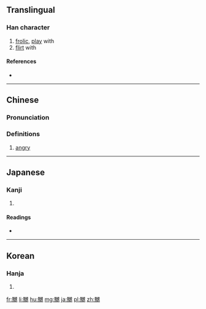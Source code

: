 {{also|嫐}}
==Translingual==

===Han character===
{{Han char|rn=38|rad=女|as=14|sn=17|four=6642<sub>7</sub>|canj=田尸女田尸 (WSVWS)|ids=⿲[[男]][[女]]男}}

# [[frolic]], [[play]] with
# [[flirt]] with

====References====
* {{Han ref|kx=0273.070|dkj=06831|dj=0541.130|hdz=21087.010|uh=5B32|ud=23346|bh=ECD0|bd=60624}}

----

==Chinese==
{{zh-hanzi-box|[[嬲]]}}

===Pronunciation===
{{zh-pron
|m=niǎo
|c=nau1,niu5
|mc=y
|oc=y
|ma=
|cat=v
}}

===Definitions===

# {{label|zh|Cantonese}} [[angry]]

----

==Japanese==

===Kanji===
{{ja-kanji|grade=9|rs=女14}}

# {{defn|lang=ja|sort=女14}}

====Readings====
* {{ja-readings|on=[[じょう]] (jō)|kun=[[なぶる]] (naburu)}}

----

==Korean==

===Hanja===
{{ko-hanja|hangeul=뇨|rv=nyo|mr=nyo}}

# {{defn|lang=ko|sort=女14}}

[[fr:嬲]]
[[li:嬲]]
[[hu:嬲]]
[[mg:嬲]]
[[ja:嬲]]
[[pl:嬲]]
[[zh:嬲]]